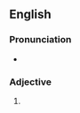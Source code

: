 ==English==

===Pronunciation===
* {{rhymes|eɪməs}}

===Adjective===
{{en-adj}}

# {{alternative form of|hamose}}